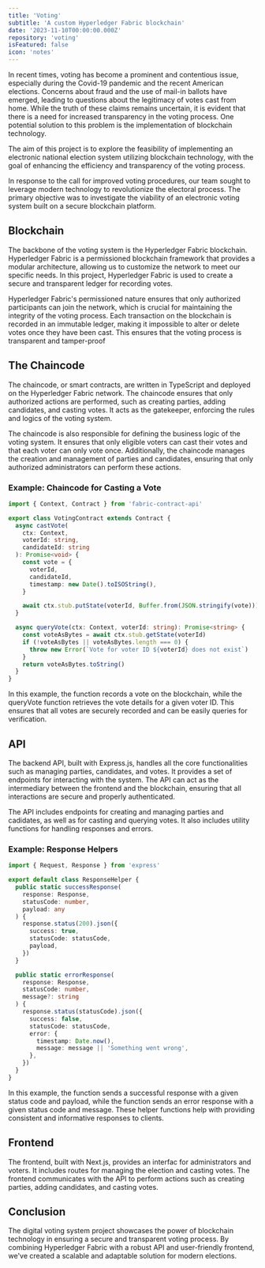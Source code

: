 ```yaml
---
title: 'Voting'
subtitle: 'A custom Hyperledger Fabric blockchain'
date: '2023-11-10T00:00:00.000Z'
repository: 'voting'
isFeatured: false
icon: 'notes'
---
```


In recent times, voting has become a prominent and contentious issue, especially during the Covid-19 pandemic and the recent American elections. Concerns about fraud and the use of mail-in ballots have emerged, leading to questions about the legitimacy of votes cast from home. While the truth of these claims remains uncertain, it is evident that there is a need for increased transparency in the voting process. One potential solution to this problem is the implementation of blockchain technology.

The aim of this project is to explore the feasibility of implementing an electronic national election system utilizing blockchain technology, with the goal of enhancing the efficiency and transparency of the voting process.

In response to the call for improved voting procedures, our team sought to leverage modern technology to revolutionize the electoral process. The primary objective was to investigate the viability of an electronic voting system built on a secure blockchain platform.

## Blockchain

The backbone of the voting system is the Hyperledger Fabric blockchain. Hyperledger Fabric is a permissioned blockchain framework that provides a modular architecture, allowing us to customize the network to meet our specific needs. In this project, Hyperledger Fabric is used to create a secure and transparent ledger for recording votes.

Hyperledger Fabric's permissioned nature ensures that only authorized participants can join the network, which is crucial for maintaining the integrity of the voting process. Each transaction on the blockchain is recorded in an immutable ledger, making it impossible to alter or delete votes once they have been cast. This ensures that the voting process is transparent and tamper-proof

## The Chaincode

The chaincode, or smart contracts, are written in TypeScript and deployed on the Hyperledger Fabric network. The chaincode ensures that only authorized actions are performed, such as creating parties, adding candidates, and casting votes. It acts as the gatekeeper, enforcing the rules and logics of the voting system.

The chaincode is also responsible for defining the business logic of the voting system. It ensures that only eligible voters can cast their votes and that each voter can only vote once. Additionally, the chaincode manages the creation and management of parties and candidates, ensuring that only authorized administrators can perform these actions.

### Example: Chaincode for Casting a Vote

```ts
import { Context, Contract } from 'fabric-contract-api'

export class VotingContract extends Contract {
  async castVote(
    ctx: Context,
    voterId: string,
    candidateId: string
  ): Promise<void> {
    const vote = {
      voterId,
      candidateId,
      timestamp: new Date().toISOString(),
    }

    await ctx.stub.putState(voterId, Buffer.from(JSON.stringify(vote)))
  }

  async queryVote(ctx: Context, voterId: string): Promise<string> {
    const voteAsBytes = await ctx.stub.getState(voterId)
    if (!voteAsBytes || voteAsBytes.length === 0) {
      throw new Error(`Vote for voter ID ${voterId} does not exist`)
    }
    return voteAsBytes.toString()
  }
}
```

In this example, the <InlineCodeComponent text='castVote'/> function records a vote on the blockchain, while the queryVote function retrieves the vote details for a given voter ID. This ensures that all votes are securely recorded and can be easily queries for verification.

## API

The backend API, built with Express.js, handles all the core functionalities such as managing parties, candidates, and votes. It provides a set of endpoints for interacting with the system. The API can act as the intermediary between the frontend and the blockchain, ensuring that all interactions are secure and properly authenticated.

The API includes endpoints for creating and managing parties and cadidates, as well as for casting and querying votes. It also includes utility functions for handling responses and errors.

### Example: Response Helpers

```ts
import { Request, Response } from 'express'

export default class ResponseHelper {
  public static successResponse(
    response: Response,
    statusCode: number,
    payload: any
  ) {
    response.status(200).json({
      success: true,
      statusCode: statusCode,
      payload,
    })
  }

  public static errorResponse(
    response: Response,
    statusCode: number,
    message?: string
  ) {
    response.status(statusCode).json({
      success: false,
      statusCode: statusCode,
      error: {
        timestamp: Date.now(),
        message: message || 'Something went wrong',
      },
    })
  }
}
```

In this example, the <InlineCodeComponent text="successResponse" /> function sends a successful response with a given status code and payload, while the <InlineCodeComponent text="errorResponse" /> function sends an error response with a given status code and message. These helper functions help with providing consistent and informative responses to clients.

## Frontend

The frontend, built with Next.js, provides an interfac for administrators and voters. It includes routes for managing the election and casting votes. The frontend communicates with the API to perform actions such as creating parties, adding candidates, and casting votes.

<ImageComponent
  src="/posts/voting/administrator.png"
  alt="The administrator page to setup the voting machine"
/>

## Conclusion

The digital voting system project showcases the power of blockchain technology in ensuring a secure and transparent voting process. By combining Hyperledger Fabric with a robust API and user-friendly frontend, we've created a scalable and adaptable solution for modern elections.
